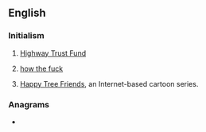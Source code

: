==English==

===Initialism===
{{rfc-header|Initialism}}
{{head|en|initialism}}

# {{lb|en|US}} [[w:Highway Trust Fund|Highway Trust Fund]]
# {{lb|en|Australia}} [[how the fuck]]
# {{lb|en|US}} [[w:Happy Tree Friends|Happy Tree Friends]], an Internet-based cartoon series.

===Anagrams===
* {{anagrams|en|a=fht|HFT|THF}}